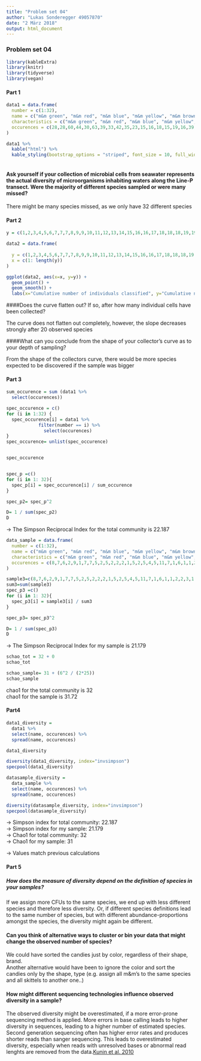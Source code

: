 ```yaml
---
title: "Problem set 04"
author: "Lukas Sonderegger 49057870"
date: "2 März 2018"
output: html_document
---
```

### Problem set 04
```r
library(kableExtra)
library(knitr)
library(tidyverse)
library(vegan)
```

#### Part 1
```r
data1 = data.frame(
  number = c(1:32),
  name = c("m&m green", "m&m red", "m&m blue", "m&m yellow", "m&m brown", "m&m orange", "skittle brown", "skittle red", "skittle green", "skittle orange", "skittle yellow", "bear red", "bear pink", "bear green", "bear orange", "bear yellow", "bear white", "m&i pink", "m&i green", "m&i yellow", "m&i orange", "m&i red", "worms red", "balls yellow", "balls green", "balls purple", "balls orange", "balls red", "chocolate kiss", "lego pink", "lego yellow", "lego blue" ),
  characteristics = c("m&m green", "m&m red", "m&m blue", "m&m yellow", "m&m brown", "m&m orange", "skittle brown", "skittle red", "skittle green", "skittle orange", "skittle yellow", "bear red", "bear pink", "bear green", "bear orange", "bear yellow", "bear white", "m&i pink", "m&i green", "m&i yellow", "m&i orange", "m&i red", "worms red", "balls yellow", "balls green", "balls purple", "balls orange", "balls red", "chocolate kiss", "lego pink", "lego yellow", "lego blue"),
  occurences = c(28,28,60,44,30,63,39,33,42,35,23,15,16,18,15,19,16,39,36,27,32,40,14,4,5,3,5,7,16,7,5,4)
)

data1 %>% 
  kable("html") %>%
  kable_styling(bootstrap_options = "striped", font_size = 10, full_width = F)
  
```

#### Ask yourself if your collection of microbial cells from seawater represents the actual diversity of microorganisms inhabiting waters along the Line-P transect. Were the majority of different species sampled or were many missed?

There might be many species missed, as we only have 32 different species

#### Part 2
```r
y = c(1,2,3,4,5,6,7,7,7,8,9,9,10,11,12,13,14,15,16,16,17,18,18,18,19,19,19,19,19,20,20,20,21,21,21,21,21,22,22,22,22,22,22,23,23,23,23,23,23,24,24,24,24,24,24,24,25,25,25,25,25,25,25,25,25,26,26,26,26,26,26,26,26,27,27,27,27,27,27,27,27,27,28,28,28,28,28,28,28,28,28,29,29,29,29,29,29,29,29,29,29,30,30,30,30,30,30,30,30,30,30,31,31,31,31,31,31,31,31,31,31,31,31)

data2 = data.frame(
  
  y = c(1,2,3,4,5,6,7,7,7,8,9,9,10,11,12,13,14,15,16,16,17,18,18,18,19,19,19,19,19,20,20,20,21,21,21,21,21,22,22,22,22,22,22,23,23,23,23,23,23,24,24,24,24,24,24,24,25,25,25,25,25,25,25,25,25,26,26,26,26,26,26,26,26,27,27,27,27,27,27,27,27,27,28,28,28,28,28,28,28,28,28,29,29,29,29,29,29,29,29,29,29,30,30,30,30,30,30,30,30,30,30,31,31,31,31,31,31,31,31,31,31,31,31),
  x = c(1: length(y))
)

```


```r
ggplot(data2, aes(x=x, y=y)) +
  geom_point() +
  geom_smooth() +
  labs(x="Cumulative number of individuals classified", y="Cumulative number of species observed")
```


####Does the curve flatten out? If so, after how many individual cells have been collected?

The curve does not flatten out completely, however, the slope decreases strongly after 20 observed species

####What can you conclude from the shape of your collector’s curve as to your depth of sampling?

From the shape of the collectors curve, there would be more species expected to be discovered if the sample was bigger

#### Part 3

```r
sum_occurence = sum (data1 %>% 
  select(occurences))

spec_occurence = c()
for (i in 1:32) {
  spec_occurence[i] = data1 %>%
            filter(number == i) %>%
              select(occurences)
}
spec_occurence= unlist(spec_occurence)


spec_occurence


spec_p =c()
for (i in 1: 32){
  spec_p[i] = spec_occurence[i] / sum_occurence 
}

spec_p2= spec_p^2

D= 1 / sum(spec_p2)
D
```

-> The Simpson Reciprocal Index for the total community is 22.187
```r
data_sample = data.frame(
  number = c(1:32),
  name = c("m&m green", "m&m red", "m&m blue", "m&m yellow", "m&m brown", "m&m orange", "skittle brown", "skittle red", "skittle green", "skittle orange", "skittle yellow", "bear red", "bear pink", "bear green", "bear orange", "bear yellow", "bear white", "m&i pink", "m&i green", "m&i yellow", "m&i orange", "m&i red", "worms red", "balls yellow", "balls green", "balls purple", "balls orange", "balls red", "chocolate kiss", "lego pink", "lego yellow", "lego blue" ),
  characteristics = c("m&m green", "m&m red", "m&m blue", "m&m yellow", "m&m brown", "m&m orange", "skittle brown", "skittle red", "skittle green", "skittle orange", "skittle yellow", "bear red", "bear pink", "bear green", "bear orange", "bear yellow", "bear white", "m&i pink", "m&i green", "m&i yellow", "m&i orange", "m&i red", "worms red", "balls yellow", "balls green", "balls purple", "balls orange", "balls red", "chocolate kiss", "lego pink", "lego yellow", "lego blue"),
  occurences = c(8,7,6,2,9,1,7,7,5,2,5,2,2,2,1,5,2,5,4,5,11,7,1,6,1,1,2,2,3,1,2,0)
)

sample3=c(8,7,6,2,9,1,7,7,5,2,5,2,2,2,1,5,2,5,4,5,11,7,1,6,1,1,2,2,3,1,2,0)
sum3=sum(sample3)
spec_p3 =c()
for (i in 1: 32){
  spec_p3[i] = sample3[i] / sum3
}

spec_p3= spec_p3^2

D= 1 / sum(spec_p3)
D
```

-> The Simpson Reciprocal Index for my sample is 21.179

```r
schao_tot = 32 + 0
schao_tot

schao_sample= 31 + (6^2 / (2*25))
schao_sample
```

chao1 for the total community is 32  
chao1 for the sample is 31.72

#### Part4

```r
data1_diversity = 
  data1 %>% 
  select(name, occurences) %>% 
  spread(name, occurences)

data1_diversity

diversity(data1_diversity, index="invsimpson")
specpool(data1_diversity)

datasample_diversity = 
  data_sample %>% 
  select(name, occurences) %>% 
  spread(name, occurences)

diversity(datasample_diversity, index="invsimpson")
specpool(datasample_diversity)
```

-> Simpson index for total community: 22.187  
-> Simpson index for my sample: 21.179  
-> Chao1 for total community: 32  
-> Chao1 for my sample: 31  

-> Values match previous calculations  

#### Part 5
##### How does the measure of diversity depend on the definition of species in your samples?

If we assign more CFUs to the same species, we end up with less different species and therefore less diversity. 
Or, if different species definitions lead to the same number of species, but with different abundance-proportions amongst the species, the diversity might again be different.

#### Can you think of alternative ways to cluster or bin your data that might change the observed number of species?

We could have sorted the candies just by color, regardless of their shape, brand.  
Another alternative would have been to ignore the color and sort the candies only by the shape, type (e.g. assign all m&m's to the same species and all skittels to another one..)

#### How might different sequencing technologies influence observed diversity in a sample?

The observed diversity might be overestimated, if a more error-prone sequencing method is applied. More errors in base calling leads to higher diversity in sequences, leading to a higher number of estimated species.  
Second generation sequencing often has higher error rates and produces shorter reads than sanger sequencing. 
This leads to overestimated diversity, especially when reads with unresolved bases or abnormal read lenghts are removed from the data.[Kunin et al. 2010](https://www.ncbi.nlm.nih.gov/pubmed/19725865)